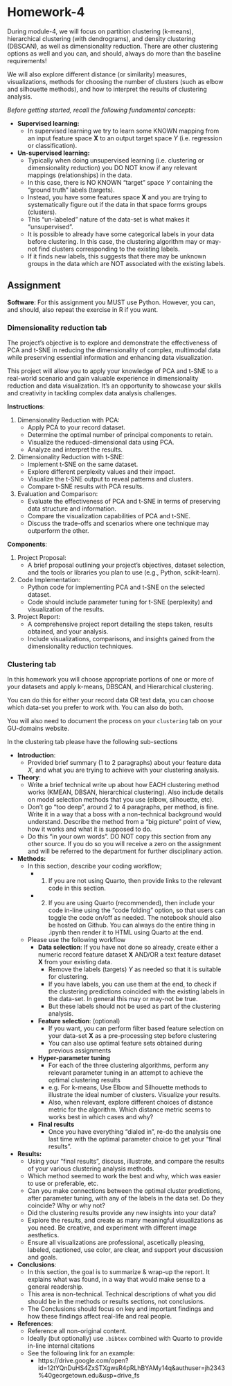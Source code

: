 

# Homework-4 

During module-4, we will focus on partition clustering (k-means), hierarchical clustering (with dendrograms), and density clustering (DBSCAN), as well as dimensionality reduction. There are other clustering options as well and you can, and should, always do more than the baseline requirements! 

We will also explore different distance (or similarity) measures, visualizations, methods for choosing the number of clusters (such as elbow and silhouette methods), and how to interpret the results of clustering analysis.

*Before getting started, recall the following fundamental concepts:*

* **Supervised learning:**
  * In supervised learning we try to learn some KNOWN mapping from an input feature space $\mathbf X$ to an output target space $Y$ (i.e. regression or classification). 

* **Un-supervised learning:**
  * Typically when doing unsupervised learning (i.e. clustering or dimensionality reduction) you DO NOT know if any relevant mappings (relationships) in the data.
  * In this case, there is NO KNOWN "target" space $Y$ containing the "ground truth" labels (targets). 
  * Instead, you have some features space $\mathbf  X$ and you are trying to systematically figure out if the data in that space forms groups (clusters).
  * This "un-labeled" nature of the data-set is what makes it "unsupervised". 
  * It is possible to already have some categorical labels in your data before clustering. In this case, the clustering algorithm may or may-not find clusters corresponding to the existing labels.
  * If it finds new labels, this suggests that there may be unknown groups in the data which are NOT associated with the existing labels.

## Assignment 

**Software**: For this assignment you MUST use Python. However, you can, and should, also repeat the exercise in R if you want. 

### Dimensionality reduction tab

The project's objective is to explore and demonstrate the effectiveness of PCA and t-SNE in reducing the dimensionality of complex, multimodal data while preserving essential information and enhancing data visualization.

 This project will allow you to apply your knowledge of PCA and t-SNE to a real-world scenario and gain valuable experience in dimensionality reduction and data visualization. It's an opportunity to showcase your skills and creativity in tackling complex data analysis challenges.

**Instructions**:

1. Dimensionality Reduction with PCA:
   - Apply PCA to your record dataset.
   - Determine the optimal number of principal components to retain.
   - Visualize the reduced-dimensional data using PCA.
   - Analyze and interpret the results.
2. Dimensionality Reduction with t-SNE:
   - Implement t-SNE on the same dataset.
   - Explore different perplexity values and their impact.
   - Visualize the t-SNE output to reveal patterns and clusters.
   - Compare t-SNE results with PCA results.
3. Evaluation and Comparison:
   - Evaluate the effectiveness of PCA and t-SNE in terms of preserving data structure and information.
   - Compare the visualization capabilities of PCA and t-SNE.
   - Discuss the trade-offs and scenarios where one technique may outperform the other.

**Components**:

1. Project Proposal:
   - A brief proposal outlining your project's objectives, dataset selection, and the tools or libraries you plan to use (e.g., Python, scikit-learn).
2. Code Implementation:
   - Python code for implementing PCA and t-SNE on the selected dataset.
   - Code should include parameter tuning for t-SNE (perplexity) and visualization of the results.
3. Project Report:
   - A comprehensive project report detailing the steps taken, results obtained, and your analysis.
   - Include visualizations, comparisons, and insights gained from the dimensionality reduction techniques.

### Clustering tab

In this homework you will choose appropriate portions of one or more of your datasets and apply k-means, DBSCAN, and Hierarchical clustering.

You can do this for either your record data OR text data, you can choose which data-set you prefer to work with. You can also do both. 

You will also need to document the process on your `clustering` tab on your GU-domains website.  

In the clustering tab please have the following sub-sections

* **Introduction**:
  * Provided brief summary  (1 to 2 paragraphs) about your feature data $X$, and what you are trying to achieve with your clustering analysis. 
* **Theory**: 
  * Write a brief technical write up about how EACH clustering method works (KMEAN, DBSAN, hierarchical clustering). Also include details on model selection methods that you use (elbow, silhouette, etc). 
  * Don't go "too deep", around 2 to 4 paragraphs, per method, is fine. Write it in a way that a boss with a non-technical background would understand. Describe the method from a "big picture" point of view, how it works and what it is supposed to do.  
  * Do this "in your own words". DO NOT copy this section from any other source. If you do so you will receive a zero on the assignment and will be referred to the department for further disciplinary action.
* **Methods:**
  * In this section, describe your coding workflow;
    * (1) If you are not using Quarto, then provide links to the relevant code in this section.
    * (2) If you are using Quarto (recommended), then include your code in-line using the "code folding" option, so that users can toggle the code on/off as needed. The notebook should also be hosted on Github. You can always do the entire thing in .ipynb then render it to HTML using Quarto at the end.
  * Please use the following workflow 
    * **Data selection**: If you have not done so already, create either a numeric record feature dataset $\mathbf X$ AND/OR a text feature dataset $\mathbf X$ from your existing data. 
      * Remove the labels (targets) $Y$ as needed so that it is suitable for clustering. 
      * If you have labels, you can use them at the end, to check if the clustering predictions coincided with the existing labels in the data-set. In general this may or may-not be true.
      * But these labels should not be used as part of the clustering analysis. 
    * **Feature selection**: (optional)
      * If you want, you can perform filter based feature selection on your data-set $\mathbf X$ as a pre-processing step before clustering 
      * You can also use optimal feature sets obtained during previous assignments 
    * **Hyper-parameter tuning**
      * For each of the three clustering algorithms, perform any relevant parameter tuning in an attempt to achieve the optimal clustering results 
      * e.g. For k-means,  Use Elbow and Silhouette methods to illustrate the ideal number of clusters.  Visualize your results.
      * Also, when relevant, explore different choices of distance metric for the algorithm. Which distance metric seems to works best in which cases and why?
    * **Final results**
      * Once you have everything "dialed in", re-do the analysis one last time with the optimal parameter choice to get your "final results". 
* **Results:**
  * Using your "final results", discuss, illustrate, and compare the results of your various clustering analysis methods. 
  * Which method seemed to work the best and why, which was easier to use or preferable, etc.
  * Can you make connections between the optimal cluster predictions, after parameter tuning, with any of the labels in the data set. Do they coincide? Why or why not?
  * Did the clustering results provide any new insights into your data?
  * Explore the results, and create as many meaningful visualizations as you need. Be creative, and experiment with different image aesthetics. 
  * Ensure all visualizations are professional, ascetically pleasing, labeled, captioned, use color, are clear, and support your discussion and goals. 
* **Conclusions**: 
  * In this section, the goal is to summarize & wrap-up the report. It explains what was found, in a way that would make sense to a general readership.
  * This area is non-technical. Technical descriptions of what you did should be in the methods or results sections, not conclusions.
  * The Conclusions should focus on key and important findings and how these findings affect real-life and real people.
* **References**: 
  * Reference all non-original content.
  * Ideally (but optionally) use `.bibtex` combined with Quarto to provide in-line internal citations 
  * See the following link for an example:
    *  https://drive.google.com/open?id=12tYQnDuHS4ZxSTXgwsR4pRLhBYAMy14q&authuser=jh2343%40georgetown.edu&usp=drive_fs
